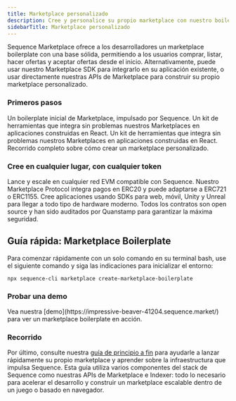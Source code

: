 ```yaml
---
title: Marketplace personalizado
description: Cree y personalice su propio marketplace con nuestro boilerplate preconstruido, o use nuestro Marketplace SDK para integrarlo en su aplicación existente.
sidebarTitle: Marketplace personalizado
---
```


Sequence Marketplace ofrece a los desarrolladores un marketplace boilerplate con una base sólida, permitiendo a los usuarios comprar, listar, hacer ofertas y aceptar ofertas desde el inicio. Alternativamente, puede usar nuestro Marketplace SDK para integrarlo en su aplicación existente, o usar directamente nuestras APIs de Marketplace para construir su propio marketplace personalizado.

### Primeros pasos

<CardGroup cols={2}>
  <Card title="Boilerplate inicial" icon="play" href="https://github.com/0xsequence/marketplace-boilerplate">
    Un boilerplate inicial de Marketplace, impulsado por Sequence.
  </Card>

  <Card title="Marketplace SDK" icon="hammer" href="/sdk/marketplace-sdk/overview">
    Un kit de herramientas que integra sin problemas nuestros Marketplaces en aplicaciones construidas en React.
  </Card>

  <Card title="APIs de Marketplace" icon="server" href="/api-references/marketplace/endpoints">
    Un kit de herramientas que integra sin problemas nuestros Marketplaces en aplicaciones construidas en React.
  </Card>

  <Card title="Guía de principio a fin" icon="book" href="/guides/custom-marketplace">
    Recorrido completo sobre cómo crear un marketplace personalizado.
  </Card>
</CardGroup>

### Cree en cualquier lugar, con cualquier token

<CardGroup cols={2}>
  <Card title="Red" icon="globe" href="https://status.sequence.info">
    Lance y escale en cualquier red EVM compatible con Sequence.
  </Card>

  <Card title="Protocolos de tokens" icon="wallet" href="https://github.com/0xsequence/contracts-library/tree/master/src/tokens">
    Nuestro Marketplace Protocol integra pagos en ERC20 y puede adaptarse a ERC721 o ERC1155.
  </Card>

  <Card title="Multiplataforma" icon="mobile" href="/sdk/overview">
    Cree aplicaciones usando SDKs para web, móvil, Unity y Unreal para llegar a todo tipo de hardware moderno.
  </Card>

  <Card title="Código abierto y auditado" icon="code-branch" href="https://github.com/0xsequence/contracts-library/?tab=readme-ov-file">
    Todos los contratos son open source y han sido auditados por Quanstamp para garantizar la máxima seguridad.
  </Card>
</CardGroup>

## Guía rápida: Marketplace Boilerplate
Para comenzar rápidamente con un solo comando en su terminal bash, use el siguiente comando y siga las indicaciones para inicializar el entorno:

```shell
npx sequence-cli marketplace create-marketplace-boilerplate
```

### Probar una demo

<Note>
  Vea nuestra [demo](https://impressive-beaver-41204.sequence.market/) para ver un marketplace boilerplate en acción.
</Note>

### Recorrido
Por último, consulte nuestra [guía de principio a fin](/guides/custom-marketplace) para ayudarle a lanzar rápidamente su propio marketplace y aprender sobre la infraestructura que impulsa Sequence. Esta guía utiliza varios componentes del stack de Sequence como nuestras APIs de Marketplace e Indexer: todo lo necesario para acelerar el desarrollo y construir un marketplace escalable dentro de un juego o basado en navegador.